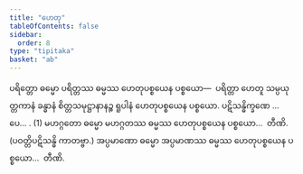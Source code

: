 ```yaml
---
title: "ဟေတု"
tableOfContents: false
sidebar:
  order: 8
type: "tipitaka"
basket: "ab"
---
```



<DynamicBreadcrumb />

<Division number="55">

<Paragraph number="2028">
ပရိတ္တော ဓမ္မော ပရိတ္တဿ ဓမ္မဿ ဟေတုပစ္စယေန ပစ္စယော—  ပရိတ္တာ ဟေတူ သမ္ပယုတ္တကာနံ ခန္ဓာနံ စိတ္တသမုဋ္ဌာနာနဉ္စ ရူပါနံ ဟေတုပစ္စယေန ပစ္စယော. ပဋိသန္ဓိက္ခဏေ …ပေ… . (1)
</Paragraph>

<Paragraph number="2029">
မဟဂ္ဂတော ဓမ္မော မဟဂ္ဂတဿ ဓမ္မဿ ဟေတုပစ္စယေန ပစ္စယော…  တီဏိ. (ပဝတ္တိပဋိသန္ဓိ ကာတဗ္ဗာ.)
</Paragraph>

<Paragraph number="2030">
အပ္ပမာဏော ဓမ္မော အပ္ပမာဏဿ ဓမ္မဿ ဟေတုပစ္စယေန ပစ္စယော…  တီဏိ.
</Paragraph>
</Division>